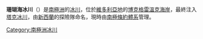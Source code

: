 {{Coord|72|33|S|168|27|E|source:GNIS|display=title}}

'''珊瑚海冰川'''（{{lang-en|Coral Sea Glacier}}）是[[南極洲|南極洲]]的[[冰川|冰川]]，位於[[維多利亞地|維多利亞地]]的[[博克格雷溫克海岸|博克格雷溫克海岸]]，最終注入[[塔克冰川|塔克冰川]]，由[[新西蘭|新西蘭]]的探險隊命名，現時由[[南極條約體系|南極條約體系]]管理。

{{DEFAULTSORT:Coral Sea Glacier}}
[[Category:南極洲冰川|Category:南極洲冰川]]


{{BorchgrevinkCoast-geo-stub}}